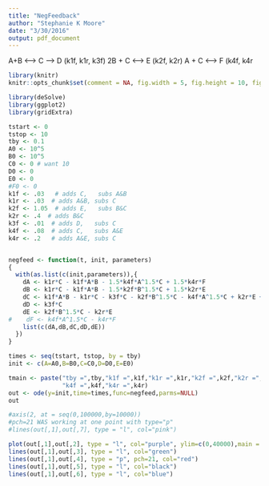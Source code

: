 ```yaml
---
title: "NegFeedback"
author: "Stephanie K Moore"
date: "3/30/2016"
output: pdf_document
---
```

A+B <--> C --> D (k1f, k1r, k3f)
2B + C <--> E (k2f, k2r)
A + C <--> F (k4f, k4r

```r
library(knitr)
knitr::opts_chunk$set(comment = NA, fig.width = 5, fig.height = 10, fig.align = "center")

library(deSolve)
library(ggplot2)
library(gridExtra)

tstart <- 0
tstop <- 10
tby <- 0.1
A0 <- 10^5
B0 <- 10^5
C0 <- 0 # want 10
D0 <- 0
E0 <- 0
#F0 <- 0
k1f <- .03   # adds C,   subs A&B
k1r <- .03  # adds A&B, subs C
k2f <- 1.05  # adds E,   subs B&C
k2r <- .4  # adds B&C
k3f <- .01  # adds D,   subs C
k4f <- .08  # adds C,   subs A&E
k4r <- .2   # adds A&E, subs C


negfeed <- function(t, init, parameters)
{
  with(as.list(c(init,parameters)),{
    dA <- k1r*C - k1f*A*B - 1.5*k4f*A^1.5*C + 1.5*k4r*F 
    dB <- k1r*C - k1f*A*B - 1.5*k2f*B^1.5*C + 1.5*k2r*E
    dC <- k1f*A*B - k1r*C - k3f*C - k2f*B^1.5*C - k4f*A^1.5*C + k2r*E + k4r*F
    dD <- k3f*C
    dE <- k2f*B^1.5*C - k2r*E
#    dF <- k4f*A^1.5*C - k4r*F
    list(c(dA,dB,dC,dD,dE))  
  })
}

times <- seq(tstart, tstop, by = tby)
init <- c(A=A0,B=B0,C=C0,D=D0,E=E0)

tmain <- paste("tby =",tby,"k1f =",k1f,"k1r =",k1r,"k2f =",k2f,"k2r =",k2r,"k3f =",k3f,
               "k4f =",k4f,"k4r =",k4r)
out <- ode(y=init,time=times,func=negfeed,parms=NULL)
out

#axis(2, at = seq(0,100000,by=10000))  
#pch=21 WAS working at one point with type="p"
#lines(out[,1],out[,7], type = "l", col="pink")

plot(out[,1],out[,2], type = "l", col="purple", ylim=c(0,40000),main = tmain) 
lines(out[,1],out[,3], type = "l", col="green")   
lines(out[,1],out[,4], type = "p", pch=21, col="red")   
lines(out[,1],out[,5], type = "l", col="black")   
lines(out[,1],out[,6], type = "l", col="blue")

```
    

